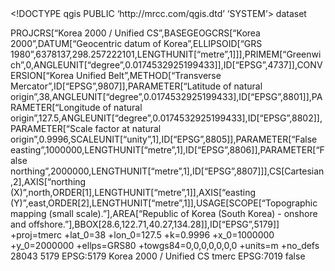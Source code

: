 <!DOCTYPE qgis PUBLIC 'http://mrcc.com/qgis.dtd' 'SYSTEM'>
<qgis version="3.28.4-Firenze">
  <identifier></identifier>
  <parentidentifier></parentidentifier>
  <language></language>
  <type>dataset</type>
  <title></title>
  <abstract></abstract>
  <links/>
  <fees></fees>
  <encoding></encoding>
  <crs>
    <spatialrefsys nativeFormat="Wkt">
      <wkt>PROJCRS["Korea 2000 / Unified CS",BASEGEOGCRS["Korea 2000",DATUM["Geocentric datum of Korea",ELLIPSOID["GRS 1980",6378137,298.257222101,LENGTHUNIT["metre",1]]],PRIMEM["Greenwich",0,ANGLEUNIT["degree",0.0174532925199433]],ID["EPSG",4737]],CONVERSION["Korea Unified Belt",METHOD["Transverse Mercator",ID["EPSG",9807]],PARAMETER["Latitude of natural origin",38,ANGLEUNIT["degree",0.0174532925199433],ID["EPSG",8801]],PARAMETER["Longitude of natural origin",127.5,ANGLEUNIT["degree",0.0174532925199433],ID["EPSG",8802]],PARAMETER["Scale factor at natural origin",0.9996,SCALEUNIT["unity",1],ID["EPSG",8805]],PARAMETER["False easting",1000000,LENGTHUNIT["metre",1],ID["EPSG",8806]],PARAMETER["False northing",2000000,LENGTHUNIT["metre",1],ID["EPSG",8807]]],CS[Cartesian,2],AXIS["northing (X)",north,ORDER[1],LENGTHUNIT["metre",1]],AXIS["easting (Y)",east,ORDER[2],LENGTHUNIT["metre",1]],USAGE[SCOPE["Topographic mapping (small scale)."],AREA["Republic of Korea (South Korea) - onshore and offshore."],BBOX[28.6,122.71,40.27,134.28]],ID["EPSG",5179]]</wkt>
      <proj4>+proj=tmerc +lat_0=38 +lon_0=127.5 +k=0.9996 +x_0=1000000 +y_0=2000000 +ellps=GRS80 +towgs84=0,0,0,0,0,0,0 +units=m +no_defs</proj4>
      <srsid>28043</srsid>
      <srid>5179</srid>
      <authid>EPSG:5179</authid>
      <description>Korea 2000 / Unified CS</description>
      <projectionacronym>tmerc</projectionacronym>
      <ellipsoidacronym>EPSG:7019</ellipsoidacronym>
      <geographicflag>false</geographicflag>
    </spatialrefsys>
  </crs>
  <extent/>
</qgis>
